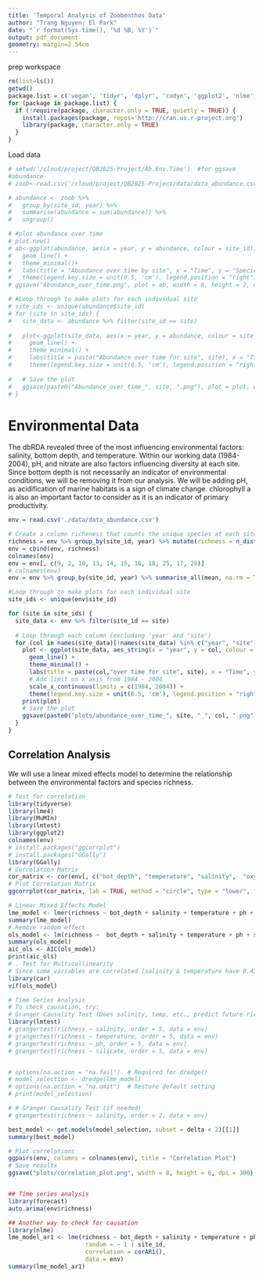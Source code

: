 ```yaml
---
title: 'Temporal Analysis of Zoobenthos Data'
author: "Trang Nguyen; El Park"
date: "`r format(Sys.time(), '%d %B, %Y')`"
output: pdf_document
geometry: margin=2.54cm
---
```



prep workspace
```r
rm(list=ls()) 
getwd()
package.list = c('vegan', 'tidyr', 'dplyr', 'codyn', 'ggplot2', 'nlme', 'forecast', 'emmeans', 'tseries', 'RColorBrewer')
for (package in package.list) {
  if (!require(package, character.only = TRUE, quietly = TRUE)) {
    install.packages(package, repos='http://cran.us.r-project.org')
    library(package, character.only = TRUE)
  }
}

```

Load data

```r
# setwd('/cloud/project/QB2025-Project/Ab.Env.Time')  #for ggsave
#abundance
# zoob<-read.csv('/cloud/project/QB2025-Project/data/data_abundance.csv')

# abundance <- zoob %>%
#   group_by(site_id, year) %>%
#   summarise(abundance = sum(abundance)) %>%
#   ungroup()

# #plot abundance over time
# plot.new()
# ab<-ggplot(abundance, aes(x = year, y = abundance, colour = site_id))+
#   geom_line() + 
#   theme_minimal()+
#   labs(title = "Abundance over time by site", x = "Time", y = "Species Richness", colour = "Site") +
#   theme(legend.key.size = unit(0.5, 'cm'), legend.position = "right")
# ggsave("Abundance_over_time.png", plot = ab, width = 8, height = 2, dpi = 300)

# #Loop through to make plots for each individual site
# site_ids <- unique(abundance$site_id)
# for (site in site_ids) {
#   site_data <- abundance %>% filter(site_id == site)
  
#   plot<-ggplot(site_data, aes(x = year, y = abundance, colour = site_id)) +
#     geom_line() + 
#     theme_minimal() +
#     labs(title = paste("Abundance over time for site", site), x = "Time", y = "Species Richness", colour = "Site") +
#     theme(legend.key.size = unit(0.5, 'cm'), legend.position = "right")
  
#   # Save the plot
#   ggsave(paste0("Abundance_over_time_", site, ".png"), plot = plot, width = 8, height = 2, dpi = 300)
# }

```

# Environmental Data
The dbRDA revealed three of the most influencing environmental factors: salinity, bottom depth, and temperature. Within our working data (1984-2004), pH, and nitrate are also factors influencing diversity at each site. Since bottom depth is not necessarily an indicator of environmental conditions, we will be removing it from our analysis. We will be adding pH, as acidification of marine habitats is a sign of climate change. chlorophyll a is also an important factor to consider as it is an indicator of primary productivity.

```r
env = read.csv('./data/data_abundance.csv')

# Create a column richeness that counts the unique species at each site and year
richness = env %>% group_by(site_id, year) %>% mutate(richness = n_distinct(species)) %>% ungroup() %>% select(richness)
env = cbind(env, richness)
colnames(env)
env = env[, c(9, 2, 10, 13, 14, 15, 16, 18, 25, 17, 28)]
# colnames(env)
env = env %>% group_by(site_id, year) %>% summarise_all(mean, na.rm = TRUE) %>% ungroup()

#Loop through to make plots for each individual site
site_ids <- unique(env$site_id)

for (site in site_ids) {
  site_data <- env %>% filter(site_id == site)
  
  # Loop through each column (excluding 'year' and 'site')
  for (col in names(site_data)[!names(site_data) %in% c("year", "site")]) {
    plot <- ggplot(site_data, aes_string(x = "year", y = col, colour = "site")) +
      geom_line() + 
      theme_minimal() +
      labs(title = paste(col,"over time for site", site), x = "Time", y = col, colour = "Site") +
      # Add limit on x axis from 1984 - 2004
      scale_x_continuous(limits = c(1984, 2004)) +
      theme(legend.key.size = unit(0.5, 'cm'), legend.position = "right")
    print(plot)
    # Save the plot
    ggsave(paste0("plots/abundance_over_time_", site, "_", col, ".png"), plot = plot, width = 8, height = 2, dpi = 300)
  }
}


```

## Correlation Analysis
We will use a linear mixed effects model to determine the relationship between the environmental factors and species richness.
```r
# Test for correlation
library(tidyverse)
library(lme4)
library(MuMIn)
library(lmtest)
library(ggplot2)
colnames(env)
# install.packages("ggcorrplot")
# install.packages("GGally")
library(GGally)
# Correlation Matrix
cor_matrix <- cor(env[, c("bot_depth", "temperature", "salinity",  "oxygen" , "phosphate", "silicate", "ph",                "total_phosphorus", "richness")], use = "complete.obs", method = "spearman")
# Plot Correlation Matrix
ggcorrplot(cor_matrix, lab = TRUE, method = "circle", type = "lower", tl.col = "black", tl.cex = 0.8)

# Linear Mixed Effects Model
lme_model <- lmer(richness ~ bot_depth + salinity + temperature + ph + silicate + oxygen + (1 | site_id), data = env, REML = FALSE)
summary(lme_model)
# Remove random effect
ols_model <- lm(richness ~  bot_depth + salinity + temperature + ph + silicate + oxygen, data = env)
summary(ols_model)
aic_ols <- AIC(ols_model)
print(aic_ols)
# . Test for Multicollinearity
# Since some variables are correlated (salinity & temperature have 0.43 correlation), check Variance Inflation Factor (VIF):
library(car)
vif(ols_model)

# Time Series Analysis
# To check causation, try:
# Granger Causality Test (Does salinity, temp, etc., predict future richness?)
library(lmtest)
# grangertest(richness ~ salinity, order = 5, data = env)
# grangertest(richness ~ temperature, order = 5, data = env)
# grangertest(richness ~ ph, order = 5, data = env)
# grangertest(richness ~ silicate, order = 5, data = env)


# options(na.action = "na.fail")  # Required for dredge()
# model_selection <- dredge(lme_model)
# options(na.action = "na.omit")  # Restore default setting
# print(model_selection)

# # Granger Causality Test (if needed)
# grangertest(richness ~ salinity, order = 2, data = env)

best_model <- get.models(model_selection, subset = delta < 2)[[1]]
summary(best_model)

# Plot correlations
ggpairs(env, columns = colnames(env), title = "Correlation Plot")
# Save results
ggsave("plots/correlation_plot.png", width = 8, height = 6, dpi = 300)


## Time series analysis
library(forecast)
auto.arima(env$richness)

## Another way to check for causation
library(nlme)
lme_model_ar1 <- lme(richness ~ bot_depth + salinity + temperature + ph + silicate + oxygen, 
                      random = ~ 1 | site_id, 
                      correlation = corAR1(), 
                      data = env)
summary(lme_model_ar1)

```